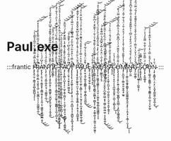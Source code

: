 # Paul.exe

:::frantic F̶̧̢̢̛̭̠̼̩̣̱̳͉̞̬̼̺͎͇̪̺͉̘̙̩̈̑̌̀̿̉̿̆̊͂͛͋̋̅̑̊̆̅͂̀̀̕̕̚͝ͅR̷̡͈̖͎̺̯͔̻͕̖͈͍̥͉̲̦͕̖̰̫̻͕̖̩̹̗̰͚͖̼̱̩̲̜̿̊̏͗͂̉͑͛̂́̀̉͌̈́̅̅̿̂̌͛̒̓̽̍̽̑̚͜͜͠͝͠͝ͅḀ̵̢̡̢͎̯̦̝̖͔̳̯̥̥͕̪̳̯̱̦͓͓̞̗̰̦̝̜͖͚͍͓̲͓͈͖̲̣̮̘̓̽͆̈́́͗̀̿̆̕͜͜͜͝͠N̷̨̧̨̧̛̤̠͉̭̼̬͖͕̯͔̘̣͉̫̳̼̗̗̲͉͐̋̏͐̋̔̔͐̾͜ͅŢ̷̨̢̢̧̡̛͉͍̥͚̣̬̠̦̮͇͖̱̙̤̼̯̺͎̦͍̩̬̟̠̝͔̼̟̱̼͐̀̂̄̃̈́̌͗̄́́͛̽̓͋͌͂̓̓͌͊͒͗͊͆̀̐́̇̑̀͊͋̉͒͜͠͝Î̸̛̥̼̺̭̳̿̑̒̍̒͌̄̂̿͒͊̈̓̔͋̈́̈̊̄̋͝͝ͅĆ̶̨̨̢̢̢̛̦̞̬̱͎̼͙͙̹̜̟̳̞͖͔̙͚͈͉̖̰͇̻̗̙͓͖͉̠̻͔̹̬́̐̋̑̾͌͋͐͗͊́̄̈͛̿̉̏̈́͑̐͗̆̿́̇̔̋͑́̓͋̓̐̒̚͘͘̚͜͜͠͝͝͝ͅͅ ̷̡̛̲̯͙͓͇̝̰͙̜͇̠͇̣̮̟͖̪̺̤͖͚̦͔̪̖̬̳̯͇̣͇͎͉̪̮̯̰̳͉̭̹͎͙͈̈́͂͋̄͗̅̇̐́̾̽͐̾͑̓͌̒̔̈́͂̀̂̾̈́̑̋̑̒̓̾͒̊̑̍̄̚͝F̴̨̛̣̥͖̦͉̥̞̹̫̥̟̥̥̲̲̙̘̳̳͙̪̥̣̦̩̦̲͈̲̜̻̺͕͙̳͊̌̆͂̉́̌̔̃͌̇̈́̊̑̊́́̀̈́͜͜͝ͅͅĀ̴̧̡̨̨̨̻͔̩̺͙̘̝̦̠͖͎̯̭̩̲̪͎̠̹͉͕̫̬̜̼̰͉̯̣̘̫̳͖̖̹͉͕̳̱͍̲̿̊̑͂̀͛̄͊̽̔͌̽̊̔̿̃̑̆͗̎̍́̈́̃̅̌̇̕̚͜͜͝͝͝͝ͅÇ̸͍͉̠̰̘͎̞̫͓͙̬̤̣͇̱͍̯̆͆̈̎͐̈́̅̓̍̏̊̏͆͑́̓͊͌̓̑̚͜͠T̶̡̨̢̢̨̨̢̧̛̛̗͈͚̙͎͕̟̖̜̗͔̟̦̤̹̪̣̱̪̺͕̝͔͕͕̳̺̬̤͓̳͙̹̘̱̦̬̓̊̿͗̀̈̊̌͋̈́͂̍͋̓̿́͌͆̏̆̉́̋̿̔͗͊͗̒̄̏̚̚͘̚̕͝͝͝͝͝ͅ
P̴̧̧̡̧̢̛͍̭̙͚̬̼̜̼̫͕̩͍̘̻͎͕̬̯̥͇̣̘̟͔͍͙̘͎͖̲̬̬̙̭̍̈́̆́̀͋̈̐̾́̄̾̎̑̉̃͆̇̃̌̀͆͂̌̌̂̌̋̐͐̍̌̀̌̑͊̇̍̆̚͝A̸̡̨̛̠͍̘̲̣̥͈̫̹͚̗͕̯̻̩̹̩̟̦̟̫͉̟̱͓̠̪͙̞͙̳̳̰̥͖͉͚̥̎̉̄̈͐̓̿̀̓̊͒̐̄́͒̑̃͊̈̉́̇̋̎̒̑̈́̇̃̀̋̈̂͛̈̊́͘͜͝͝Ứ̷̧̢̫̖͙̫̗̪̥̬̞̳̳͎͎̹͚̗͓̻̠͍̰̱̺̰͊͒̈̈́̌͒̍͛̉̅̒̄̚͜͜͜͠͠L̵̡̥̩͔͈̣͍̘̰̥̰̹̝̬̫̟͕͊.̵̨̢͈̮̮̮͎͙̘̣̯̝̇̍̄́̑́͑͊͝Ȩ̶̧̧̛͇̲̗̭͉͚͉̖̙̳͉͚̻̘̮͖̳͙̘͚̺̖̟̦͖͍̣̗̱̲̟͚͉̟̗̼̼͍͔͎̲̗͚̯́̆̔͛̔́͊̎̊̆̋́͐͂̄́͊̓̆͗͋͗̔͌̑͒̇̒͆̀̃̆̚͘͝͝͝͝ͅX̸̢̡̟̹̭̦͖͚̟̱͖̳̭̞̗͉͈̮̠̠͚̫̝̥̰̰̗̻̝̪͖͖͇̱̩͎͎̠̅͊̄͋̄͑̀̀́̀̽̾̈̄̌͋̌̅̆̽̉̋̔̆̏̈́̀̊̑̏͋̍͂̿͆͊̾͒́̕̚̕͝E̸̢̜͖͇̮͉̦̙̘̔̀̄̉̋͑̈̈̽̎̓̿̓̑̄͆͊́͛̇͆̑̃̌̽́͘͘͝͝͠ ̷̨̨̢̛͖̺̠̖̦͈̣͕̯͕̼͓̖̪͔̳̗̺̲̝̝̟͚̺̦͖̫̣̻͖̹̣̥͓̼̘͚͙͛͒̀̓͑̇̓̎̓̈́͐̏͂̄̇͑͂́̏̒̽̒̅͋̊̏̅̒̏̽͊̂̈́̿́̈́̕̕̕̕͜͜͜͜͝͝͝͠͝͠Į̷͇͎̮͍̦͇̟̞̦̆͒̀͆͗̑͐͂̃̐̇͗͊̚̚͝͝Ş̸̨̘̜͉̣̩͙̼̬̹͈̺̣̖͍̣̺͕̼͍̱̦͉̮̗̬͔͈̬̩͚̭̩̀̾̕ͅ ̶̢̨̛̗̯̉̿̐̑̂̾̐̏͋͒͋̎̅͐̂̈́̂͑͗̏̀̀͛̍̔̚̕͝͠͠͝C̵̡̡̡͕͉̖͔͓̮̣̗̞͉̪͖͓̱̫̥͍̤͔̺͔͔͖̺̟̼̦̑́̉̓́͛̉͘͜ͅͅǪ̵̧̨̡̧̧̧̛̤̥̙̯͍͉̟̻̟̪͉͚͈̻͓̗͍̲̲̲̠͕̥̰̤͓̰͇̘̻͈̯̓̋̆̒̅̎̓̔̑͌̈́͑̉̓͆͌̇͆̊́͐̑͐͆̽̃́̄̎̍́̿̈́̀͊͜͝͝ͅM̸̡̡̛̛̜͍̺̯̘̦̯̲̰̣͍͍̫͙̰͉̟͚̱̀́̾̾̌͌̆́͐̑̐̍̌̉̓͐̓̇̍́͒̂͑͋͑̈́̊̍̅͗͂̾̈́̆́͌̔̒́͘̕̚̚͘͝͝Į̴̧̨̜̣̪͍̤͍̬̰̱̥̼̳̟̞̫͓̲͚͚͚̤͓̼̭͔̞̙̜̠̝͈͙̗͕͎͇̜̦̫̝̝̗̾͜ͅͅͅN̶̛̻̺̜̮͖̈̍̔̏̊͗̌́̌́̓̈́̈́̄͐̄͛̒̋͆͑͐͒̅̃͊̂̉͊̋̽͗̅̾̅̾̆͆̐̊̌́̕̚G̷̡̧̛̛̤͖͙̻̜̈́̑̉̉̈́̒̆̔́̌̿̇͛͐̃͒̀̑̔̂̊͛͐̏̊͒͌̑̐̀̒́͂́̿̈́̋̉̀̚͘͠͝͝͠͝ ̴̡͔̞͙͎͎̫̲̘̝̣̦̲̼͈͙̅̒̐̒̐̆͗͗̅̚͠ͅS̵̨͙̰̝̙͓̰̺̤̓̓͒̿̃̂̚Ơ̵̛̛̬̗̖̟̝̯̮̼̲̞̥̐̈́̈̿͋̅̀͐̋͛͋͋̿̎̓́̾̇̈́͘͝Ǫ̶̢̨̤͇̘̼̣͚̼͇̠̜̫͍̘͔͇̳͔̟̪̜̰͉̜̟̫̙͚̦̀̍̀́̂̂̇̿͛͛̾̅́̒̍̊̀̅͊̉͒͐̊̀͘̚̚͝͝͠Ņ̴̧̙̩͈̻̱̝̤̦̯̣̙̤͕̭̬̝͚̲̯̼̜̺̝͈̲͕̫́̆͑͐͜ͅ
:::